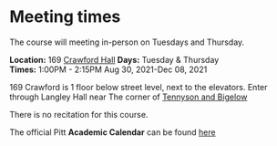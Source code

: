 # Meeting times

The course will meeting in-person on Tuesdays and Thursday.  

**Location:** 169 [Crawford Hall](https://calendar.pitt.edu/crawford_hall_909#.YSZMWdPYq3I) 
**Days:** Tuesday & Thursday  
**Times:** 1:00PM - 2:15PM
Aug 30, 2021-Dec 08, 2021  

169 Crawford is 1 floor below street level, next to the elevators.  Enter through Langley Hall near The corner of [Tennyson and Bigelow](https://goo.gl/maps/ay3KxznH1u4VisWo8)

<!-- The first two weeks all lectures will be live-streamed on [Zoom]( https://pitt.zoom.us/j/99372114800):  https://pitt.zoom.us/j/99372114800   -->
<!-- Password: "BLOSUM"   -->

There is no recitation for this course. 

The official Pitt **Academic Calendar** can be found [here](https://www.registrar.pitt.edu/sites/default/files/pdf/Academic%20Calendar%202022-2023_Apple.pdf)


 
